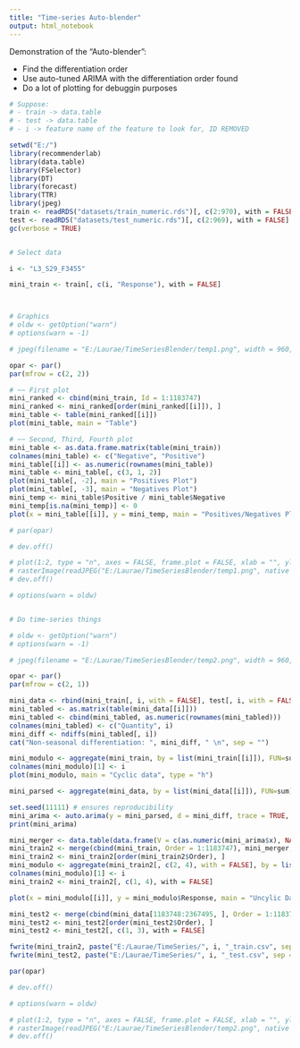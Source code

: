 ```yaml
---
title: "Time-series Auto-blender"
output: html_notebook
---
```


Demonstration of the "Auto-blender":

* Find the differentiation order
* Use auto-tuned ARIMA with the differentiation order found
* Do a lot of plotting for debuggin purposes

```r
# Suppose:
# - train -> data.table
# - test -> data.table
# - i -> feature name of the feature to look for, ID REMOVED

setwd("E:/")
library(recommenderlab)
library(data.table)
library(FSelector)
library(DT)
library(forecast)
library(TTR)
library(jpeg)
train <- readRDS("datasets/train_numeric.rds")[, c(2:970), with = FALSE]
test <- readRDS("datasets/test_numeric.rds")[, c(2:969), with = FALSE]
gc(verbose = TRUE)


# Select data

i <- "L3_S29_F3455"

mini_train <- train[, c(i, "Response"), with = FALSE]



# Graphics
# oldw <- getOption("warn")
# options(warn = -1)

# jpeg(filename = "E:/Laurae/TimeSeriesBlender/temp1.png", width = 960, height = 720, units = "px")

opar <- par()
par(mfrow = c(2, 2))

# ~~ First plot
mini_ranked <- cbind(mini_train, Id = 1:1183747)
mini_ranked <- mini_ranked[order(mini_ranked[[i]]), ]
mini_table <- table(mini_ranked[[i]])
plot(mini_table, main = "Table")

# ~~ Second, Third, Fourth plot
mini_table <- as.data.frame.matrix(table(mini_train))
colnames(mini_table) <- c("Negative", "Positive")
mini_table[[i]] <- as.numeric(rownames(mini_table))
mini_table <- mini_table[, c(3, 1, 2)]
plot(mini_table[, -2], main = "Positives Plot")
plot(mini_table[, -3], main = "Negatives Plot")
mini_temp <- mini_table$Positive / mini_table$Negative
mini_temp[is.na(mini_temp)] <- 0
plot(x = mini_table[[i]], y = mini_temp, main = "Positives/Negatives Plot", xlab = colnames(mini_table)[1], ylab = "Positives / Negatives")

# par(opar)

# dev.off()

# plot(1:2, type = "n", axes = FALSE, frame.plot = FALSE, xlab = "", ylab = "")
# rasterImage(readJPEG("E:/Laurae/TimeSeriesBlender/temp1.png", native = TRUE), 1, 1, 2, 2)
# dev.off()

# options(warn = oldw)


# Do time-series things

# oldw <- getOption("warn")
# options(warn = -1)

# jpeg(filename = "E:/Laurae/TimeSeriesBlender/temp2.png", width = 960, height = 720, units = "px")

opar <- par()
par(mfrow = c(2, 1))

mini_data <- rbind(mini_train[, i, with = FALSE], test[, i, with = FALSE])
mini_tabled <- as.matrix(table(mini_data[[i]]))
mini_tabled <- cbind(mini_tabled, as.numeric(rownames(mini_tabled)))
colnames(mini_tabled) <- c("Quantity", i)
mini_diff <- ndiffs(mini_tabled[, i])
cat("Non-seasonal differentiation: ", mini_diff, " \n", sep = "")

mini_modulo <- aggregate(mini_train, by = list(mini_train[[i]]), FUN=sum)[, -2]
colnames(mini_modulo)[1] <- i
plot(mini_modulo, main = "Cyclic data", type = "h")

mini_parsed <- aggregate(mini_data, by = list(mini_data[[i]]), FUN=sum)[, -2]

set.seed(11111) # ensures reproducibility
mini_arima <- auto.arima(y = mini_parsed, d = mini_diff, trace = TRUE, stepwise = FALSE, approximation = FALSE, max.order = 10)
print(mini_arima)

mini_merger <- data.table(data.frame(V = c(as.numeric(mini_arima$x), NA), Residuals = c(as.numeric(mini_arima$residuals), NA)))
mini_train2 <- merge(cbind(mini_train, Order = 1:1183747), mini_merger, by.x = i, by.y = "V", all.x = TRUE)
mini_train2 <- mini_train2[order(mini_train2$Order), ]
mini_modulo <- aggregate(mini_train2[, c(2, 4), with = FALSE], by = list(mini_train2$Residuals), FUN=sum)[, -3]
colnames(mini_modulo)[1] <- i
mini_train2 <- mini_train2[, c(1, 4), with = FALSE]

plot(x = mini_modulo[[i]], y = mini_modulo$Response, main = "Uncylic Data", type = "h", xlab = i, ylab = "Response")

mini_test2 <- merge(cbind(mini_data[1183748:2367495, ], Order = 1:1183748), mini_merger, by.x = i, by.y = "V", all.x = TRUE)
mini_test2 <- mini_test2[order(mini_test2$Order), ]
mini_test2 <- mini_test2[, c(1, 3), with = FALSE]

fwrite(mini_train2, paste("E:/Laurae/TimeSeries/", i, "_train.csv", sep = ""))
fwrite(mini_test2, paste("E:/Laurae/TimeSeries/", i, "_test.csv", sep = ""))

par(opar)

# dev.off()

# options(warn = oldw)

# plot(1:2, type = "n", axes = FALSE, frame.plot = FALSE, xlab = "", ylab = "")
# rasterImage(readJPEG("E:/Laurae/TimeSeriesBlender/temp2.png", native = TRUE), 1, 1, 2, 2)
# dev.off()

```
